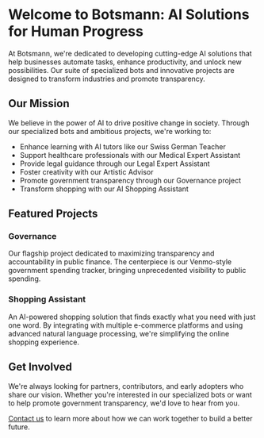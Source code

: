 # Welcome to Botsmann: AI Solutions for Human Progress

At Botsmann, we're dedicated to developing cutting-edge AI solutions that help businesses automate tasks, enhance productivity, and unlock new possibilities. Our suite of specialized bots and innovative projects are designed to transform industries and promote transparency.

## Our Mission

We believe in the power of AI to drive positive change in society. Through our specialized bots and ambitious projects, we're working to:

- Enhance learning with AI tutors like our Swiss German Teacher
- Support healthcare professionals with our Medical Expert Assistant
- Provide legal guidance through our Legal Expert Assistant
- Foster creativity with our Artistic Advisor
- Promote government transparency through our Governance project
- Transform shopping with our AI Shopping Assistant

## Featured Projects

### Governance

Our flagship project dedicated to maximizing transparency and accountability in public finance. The centerpiece is our Venmo-style government spending tracker, bringing unprecedented visibility to public spending.

### Shopping Assistant

An AI-powered shopping solution that finds exactly what you need with just one word. By integrating with multiple e-commerce platforms and using advanced natural language processing, we're simplifying the online shopping experience.

## Get Involved

We're always looking for partners, contributors, and early adopters who share our vision. Whether you're interested in our specialized bots or want to help promote government transparency, we'd love to hear from you.

[Contact us](/about) to learn more about how we can work together to build a better future.
